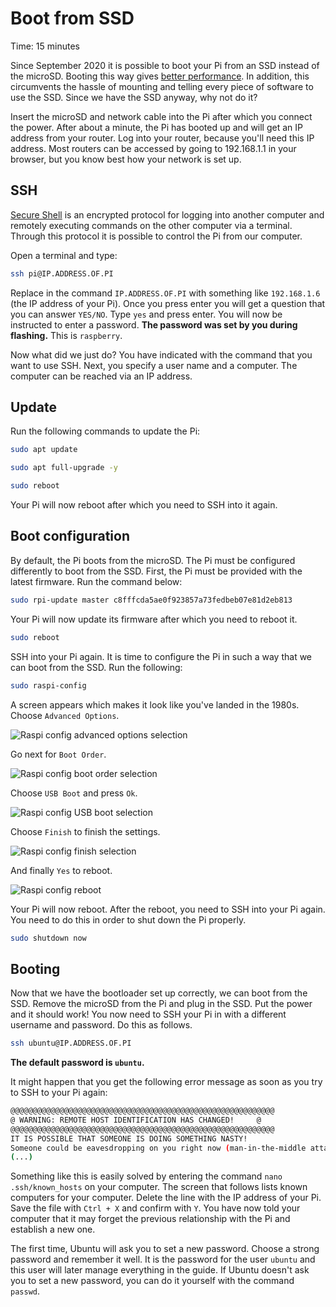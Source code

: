 
# Boot from SSD

<Callout emoji="&#x2139;">
	Time: 15 minutes
</Callout>

Since September 2020 it is possible to boot your Pi from an SSD instead of the microSD. Booting this way gives [better performance](https://www.tomshardware.com/news/raspberry-pi-4-ssd-test,39811.html). In addition, this circumvents the hassle of mounting and telling every piece of software to use the SSD. Since we have the SSD anyway, why not do it?

Insert the microSD and network cable into the Pi after which you connect the power. After about a minute, the Pi has booted up and will get an IP address from your router. Log into your router, because you'll need this IP address. Most routers can be accessed by going to 192.168.1.1 in your browser, but you know best how your network is set up.

## SSH

[Secure Shell](https://en.wikipedia.org/wiki/Secure_Shell) is an encrypted protocol for logging into another computer and remotely executing commands on the other computer via a terminal. Through this protocol it is possible to control the Pi from our computer.

Open a terminal and type:

```bash
ssh pi@IP.ADDRESS.OF.PI
```

Replace in the command `IP.ADDRESS.OF.PI` with something like `192.168.1.6` (the IP address of your Pi). Once you press enter you will get a question that you can answer `YES/NO`. Type `yes` and press enter. You will now be instructed to enter a password. **The password was set by you during flashing.** This is `raspberry`.

Now what did we just do? You have indicated with the command that you want to use SSH. Next, you specify a user name and a computer. The computer can be reached via an IP address.

## Update

Run the following commands to update the Pi:

```bash
sudo apt update
```

```bash
sudo apt full-upgrade -y
```

```bash
sudo reboot
```

Your Pi will now reboot after which you need to SSH into it again.

## Boot configuration

By default, the Pi boots from the microSD. The Pi must be configured differently to boot from the SSD. First, the Pi must be provided with the latest firmware. Run the command below:

```bash
sudo rpi-update master c8fffcda5ae0f923857a73fedbeb07e81d2eb813
```

Your Pi will now update its firmware after which you need to reboot it.

```bash
sudo reboot
```

SSH into your Pi again. It is time to configure the Pi in such a way that we can boot from the SSD. Run the following:

```bash
sudo raspi-config
```

A screen appears which makes it look like you've landed in the 1980s. Choose `Advanced Options`.

![Raspi config advanced options selection](/raspi-config-step-1.jpeg)

Go next for `Boot Order`.

![Raspi config boot order selection](/raspi-config-step-2.jpeg)

Choose `USB Boot` and press `Ok`.

![Raspi config USB boot selection](/raspi-config-step-3.jpeg)

Choose `Finish` to finish the settings.

![Raspi config finish selection](/raspi-config-step-4.jpeg)

And finally `Yes` to reboot.

![Raspi config reboot](/raspi-config-step-5.png)

Your Pi will now reboot. After the reboot, you need to SSH into your Pi again. You need to do this in order to shut down the Pi properly.

```bash
sudo shutdown now
```

## Booting

Now that we have the bootloader set up correctly, we can boot from the SSD. Remove the microSD from the Pi and plug in the SSD. Put the power and it should work! You now need to SSH your Pi in with a different username and password. Do this as follows.

```bash
ssh ubuntu@IP.ADDRESS.OF.PI
```

**The default password is `ubuntu`.**

It might happen that you get the following error message as soon as you try to SSH to your Pi again:

```bash
@@@@@@@@@@@@@@@@@@@@@@@@@@@@@@@@@@@@@@@@@@@@@@@@@@@@@@@@@@@
@ WARNING: REMOTE HOST IDENTIFICATION HAS CHANGED!     @
@@@@@@@@@@@@@@@@@@@@@@@@@@@@@@@@@@@@@@@@@@@@@@@@@@@@@@@@@@@
IT IS POSSIBLE THAT SOMEONE IS DOING SOMETHING NASTY!
Someone could be eavesdropping on you right now (man-in-the-middle attack)!
(...)
```

Something like this is easily solved by entering the command `nano .ssh/known_hosts` on your computer. The screen that follows lists known computers for your computer. Delete the line with the IP address of your Pi. Save the file with `Ctrl + X` and confirm with `Y`. You have now told your computer that it may forget the previous relationship with the Pi and establish a new one.

The first time, Ubuntu will ask you to set a new password. Choose a strong password and remember it well. It is the password for the user `ubuntu` and this user will later manage everything in the guide. If Ubuntu doesn't ask you to set a new password, you can do it yourself with the command `passwd`.
